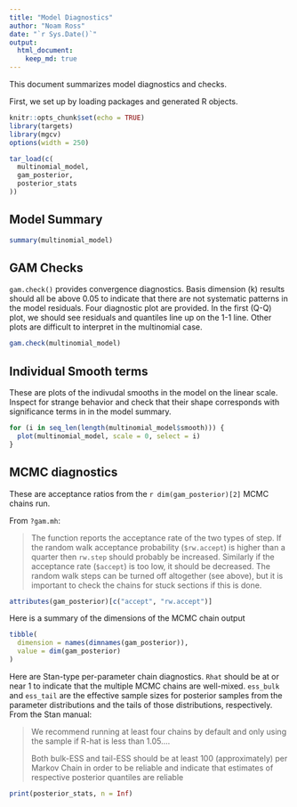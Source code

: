 ```yaml
---
title: "Model Diagnostics"
author: "Noam Ross"
date: "`r Sys.Date()`"
output: 
  html_document:
    keep_md: true
---
```


<style type="text/css">
.main-container {
  max-width: 1800px !important;
  margin-left: auto;
  margin-right: auto;
}
</style>

This document summarizes model diagnostics and checks.

First, we set up by loading packages and generated R objects.

```r
knitr::opts_chunk$set(echo = TRUE)
library(targets)
library(mgcv)
options(width = 250)
```

```r
tar_load(c(
  multinomial_model,
  gam_posterior,
  posterior_stats
))
```

## Model Summary

```r
summary(multinomial_model)
```

## GAM Checks

`gam.check()` provides convergence diagnostics. Basis dimension (k) results should all be above 0.05 to indicate
that there are not systematic patterns in the model residuals.  Four diagnostic
plot are provided. In the first (Q-Q) plot, we should see residuals and quantiles
line up on the 1-1 line.  Other plots are difficult to interpret in the multinomial
case. 

```r
gam.check(multinomial_model)
```

## Individual Smooth terms

These are plots of the indivudal smooths in the model on the linear scale.
Inspect for strange behavior and check that their shape corresponds with
significance terms in in the model summary.

```r
for (i in seq_len(length(multinomial_model$smooth))) {
  plot(multinomial_model, scale = 0, select = i)
}
```

## MCMC diagnostics

These are acceptance ratios from the `r dim(gam_posterior)[2]` MCMC chains
run.  

From `?gam.mh`:

> The function reports the acceptance rate of the two types of step. If the 
> random walk acceptance probability (`$rw.accept`) is higher than a quarter then `rw.step` 
> should probably be increased. Similarly if the acceptance rate (`$accept`) is too low,
> it should be decreased. The random walk steps can be turned off altogether
> (see above), but it is important to check the chains for stuck sections if
> this is done.


```r
attributes(gam_posterior)[c("accept", "rw.accept")]
```

Here is a summary of the dimensions of the MCMC chain output
```r
tibble(
  dimension = names(dimnames(gam_posterior)),
  value = dim(gam_posterior)
)
```


Here are Stan-type per-parameter chain diagnostics.  `Rhat` should be at or near
1 to indicate that the multiple MCMC chains are well-mixed.  `ess_bulk` and 
`ess_tail` are the effective sample sizes for posterior samples from the parameter
distributions and the tails of those distributions, respectively. From the Stan
manual:

> We recommend running at least four chains by default and only using the sample
> if R-hat is less than 1.05....
>
> Both bulk-ESS and tail-ESS should be at least 100 (approximately) per
> Markov Chain in order to be reliable and indicate that estimates of respective
> posterior quantiles are reliable

```r
print(posterior_stats, n = Inf)
```

